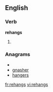 ==English==

===Verb===
'''rehangs'''

# {{third-person singular of|[[rehang]]}}

===Anagrams===
* {{alphagram|aeghnrs}}
* [[gnasher#English|gnasher]]
* [[hangers#English|hangers]]

[[fr:rehangs]]
[[vi:rehangs]]